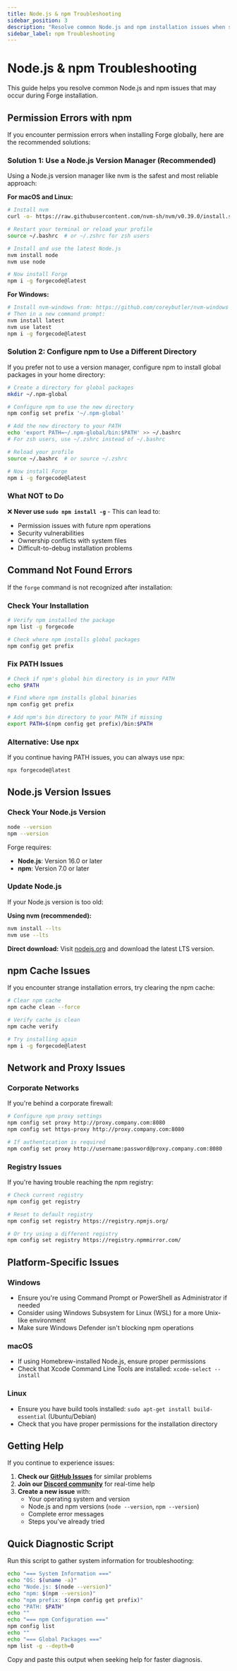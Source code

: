 ```yaml
---
title: Node.js & npm Troubleshooting
sidebar_position: 3
description: "Resolve common Node.js and npm installation issues when setting up Forge."
sidebar_label: npm Troubleshooting
---
```


# Node.js & npm Troubleshooting

This guide helps you resolve common Node.js and npm issues that may occur during Forge installation.

## Permission Errors with npm

If you encounter permission errors when installing Forge globally, here are the recommended solutions:

### Solution 1: Use a Node.js Version Manager (Recommended)

Using a Node.js version manager like nvm is the safest and most reliable approach:

**For macOS and Linux:**
```bash
# Install nvm
curl -o- https://raw.githubusercontent.com/nvm-sh/nvm/v0.39.0/install.sh | bash

# Restart your terminal or reload your profile
source ~/.bashrc  # or ~/.zshrc for zsh users

# Install and use the latest Node.js
nvm install node
nvm use node

# Now install Forge
npm i -g forgecode@latest
```

**For Windows:**
```bash
# Install nvm-windows from: https://github.com/coreybutler/nvm-windows
# Then in a new command prompt:
nvm install latest
nvm use latest
npm i -g forgecode@latest
```

### Solution 2: Configure npm to Use a Different Directory

If you prefer not to use a version manager, configure npm to install global packages in your home directory:

```bash
# Create a directory for global packages
mkdir ~/.npm-global

# Configure npm to use the new directory
npm config set prefix '~/.npm-global'

# Add the new directory to your PATH
echo 'export PATH=~/.npm-global/bin:$PATH' >> ~/.bashrc
# For zsh users, use ~/.zshrc instead of ~/.bashrc

# Reload your profile
source ~/.bashrc  # or source ~/.zshrc

# Now install Forge
npm i -g forgecode@latest
```

### What NOT to Do

❌ **Never use `sudo npm install -g`** - This can lead to:
- Permission issues with future npm operations
- Security vulnerabilities
- Ownership conflicts with system files
- Difficult-to-debug installation problems

## Command Not Found Errors

If the `forge` command is not recognized after installation:

### Check Your Installation
```bash
# Verify npm installed the package
npm list -g forgecode

# Check where npm installs global packages
npm config get prefix
```

### Fix PATH Issues
```bash
# Check if npm's global bin directory is in your PATH
echo $PATH

# Find where npm installs global binaries
npm config get prefix

# Add npm's bin directory to your PATH if missing
export PATH=$(npm config get prefix)/bin:$PATH
```

### Alternative: Use npx
If you continue having PATH issues, you can always use npx:
```bash
npx forgecode@latest
```

## Node.js Version Issues

### Check Your Node.js Version
```bash
node --version
npm --version
```

Forge requires:
- **Node.js**: Version 16.0 or later
- **npm**: Version 7.0 or later

### Update Node.js
If your Node.js version is too old:

**Using nvm (recommended):**
```bash
nvm install --lts
nvm use --lts
```

**Direct download:**
Visit [nodejs.org](https://nodejs.org/) and download the latest LTS version.

## npm Cache Issues

If you encounter strange installation errors, try clearing the npm cache:

```bash
# Clear npm cache
npm cache clean --force

# Verify cache is clean
npm cache verify

# Try installing again
npm i -g forgecode@latest
```

## Network and Proxy Issues

### Corporate Networks
If you're behind a corporate firewall:

```bash
# Configure npm proxy settings
npm config set proxy http://proxy.company.com:8080
npm config set https-proxy http://proxy.company.com:8080

# If authentication is required
npm config set proxy http://username:password@proxy.company.com:8080
```

### Registry Issues
If you're having trouble reaching the npm registry:

```bash
# Check current registry
npm config get registry

# Reset to default registry
npm config set registry https://registry.npmjs.org/

# Or try using a different registry
npm config set registry https://registry.npmmirror.com/
```

## Platform-Specific Issues

### Windows
- Ensure you're using Command Prompt or PowerShell as Administrator if needed
- Consider using Windows Subsystem for Linux (WSL) for a more Unix-like environment
- Make sure Windows Defender isn't blocking npm operations

### macOS
- If using Homebrew-installed Node.js, ensure proper permissions
- Check that Xcode Command Line Tools are installed: `xcode-select --install`

### Linux
- Ensure you have build tools installed: `sudo apt-get install build-essential` (Ubuntu/Debian)
- Check that you have proper permissions for the installation directory

## Getting Help

If you continue to experience issues:

1. **Check our [GitHub Issues](https://github.com/antinomyhq/forge/issues)** for similar problems
2. **Join our [Discord community](https://discord.gg/kRZBPpkgwq)** for real-time help
3. **Create a new issue** with:
   - Your operating system and version
   - Node.js and npm versions (`node --version`, `npm --version`)
   - Complete error messages
   - Steps you've already tried

## Quick Diagnostic Script

Run this script to gather system information for troubleshooting:

```bash
echo "=== System Information ==="
echo "OS: $(uname -a)"
echo "Node.js: $(node --version)"
echo "npm: $(npm --version)"
echo "npm prefix: $(npm config get prefix)"
echo "PATH: $PATH"
echo ""
echo "=== npm Configuration ==="
npm config list
echo ""
echo "=== Global Packages ==="
npm list -g --depth=0
```

Copy and paste this output when seeking help for faster diagnosis.
